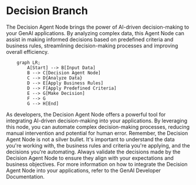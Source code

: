 # Decision Branch

The Decision Agent Node brings the power of 
AI-driven decision-making to your GenAI applications. 
By analyzing complex data, this Agent Node can assist 
in making informed decisions based on predefined criteria 
and business rules, streamlining decision-making processes 
and improving overall efficiency.
```mermaid
    graph LR;
        A[Start] --> B[Input Data]
        B --> C[Decision Agent Node]
        C --> D{Analyze Data}
        D --> E[Apply Business Rules]
        D --> F[Apply Predefined Criteria]
        E --> G[Make Decision]
        F --> G
        G --> H[End]
```
As developers, the Decision Agent Node offers a powerful tool for integrating AI-driven decision-making into your applications. By leveraging this node, you can automate complex decision-making processes, reducing manual intervention and potential for human error.
Remember, the Decision Agent Node is not a silver bullet. It's important to understand the data you're working with, the business rules and criteria you're applying, and the decisions you're automating. Always validate the decisions made by the Decision Agent Node to ensure they align with your expectations and business objectives.
For more information on how to integrate the Decision Agent Node into your applications, refer to the GenAI Developer Documentation.



